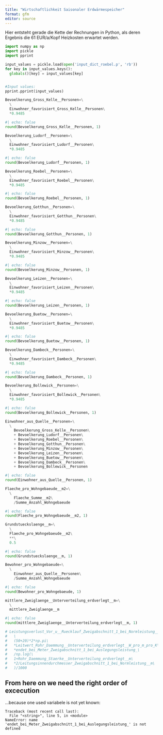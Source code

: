 ```yaml
---
title: "Wirtschaftlichkeit Saisonaler Erdwärmespeicher"
format: gfm
editor: source
---
```


Hier entsteht gerade die Kette der Rechnungen in Python, als deren Ergebnis die 61 EUR/a/Kopf Heizkosten erwartet werden. 


```python
import numpy as np
import pickle
import pprint

input_values = pickle.load(open('input_dict_roebel.p', 'rb'))
for key in input_values.keys():
  globals()[key] = input_values[key]


#Input values:
pprint.pprint(input_values)

```

```python
Bevoelkerung_Gross_Kelle__Personen=\
  \
  Einwohner_favorisiert_Gross_Kelle__Personen\
  *0.9485
```

```python
#| echo: false
round(Bevoelkerung_Gross_Kelle__Personen, 1)
```

```python
Bevoelkerung_Ludorf__Personen=\
  \
  Einwohner_favorisiert_Ludorf__Personen\
  *0.9485
```

```python
#| echo: false
round(Bevoelkerung_Ludorf__Personen, 1)
```

```python
Bevoelkerung_Roebel__Personen=\
  \
  Einwohner_favorisiert_Roebel__Personen\
  *0.9485
```

```python
#| echo: false
round(Bevoelkerung_Roebel__Personen, 1)
```

```python
Bevoelkerung_Gotthun__Personen=\
  \
  Einwohner_favorisiert_Gotthun__Personen\
  *0.9485
```

```python
#| echo: false
round(Bevoelkerung_Gotthun__Personen, 1)
```

```python
Bevoelkerung_Minzow__Personen=\
  \
  Einwohner_favorisiert_Minzow__Personen\
  *0.9485
```

```python
#| echo: false
round(Bevoelkerung_Minzow__Personen, 1)
```

```python
Bevoelkerung_Leizen__Personen=\
  \
  Einwohner_favorisiert_Leizen__Personen\
  *0.9485
```

```python
#| echo: false
round(Bevoelkerung_Leizen__Personen, 1)
```

```python
Bevoelkerung_Buetow__Personen=\
  \
  Einwohner_favorisiert_Buetow__Personen\
  *0.9485
```

```python
#| echo: false
round(Bevoelkerung_Buetow__Personen, 1)
```

```python
Bevoelkerung_Dambeck__Personen=\
  \
  Einwohner_favorisiert_Dambeck__Personen\
  *0.9485
```

```python
#| echo: false
round(Bevoelkerung_Dambeck__Personen, 1)
```

```python
Bevoelkerung_Bollewick__Personen=\
  \
  Einwohner_favorisiert_Bollewick__Personen\
  *0.9485
```

```python
#| echo: false
round(Bevoelkerung_Bollewick__Personen, 1)
```

```python
Einwohner_aus_Quelle__Personen=\
  \
    Bevoelkerung_Gross_Kelle__Personen\
    + Bevoelkerung_Ludorf__Personen\
    + Bevoelkerung_Roebel__Personen\
    + Bevoelkerung_Gotthun__Personen\
    + Bevoelkerung_Minzow__Personen\
    + Bevoelkerung_Leizen__Personen\
    + Bevoelkerung_Buetow__Personen\
    + Bevoelkerung_Dambeck__Personen\
    + Bevoelkerung_Bollewick__Personen
```

```python
#| echo: false
round(Einwohner_aus_Quelle__Personen, 1)
```

```python
Flaeche_pro_Wohngebaeude__m2=\
  \
    Flaeche_Summe__m2\
    /Summe_Anzahl_Wohngebaeude
```

```python
#| echo: false
round(Flaeche_pro_Wohngebaeude__m2, 1)
```

```python
Grundstueckslaenge__m=\
  \
  Flaeche_pro_Wohngebaeude__m2\
  **\
  0.5
```

```python
#| echo: false
round(Grundstueckslaenge__m, 1)
```

```python
Bewohner_pro_Wohngebaeude=\
  \
    Einwohner_aus_Quelle__Personen\
    /Summe_Anzahl_Wohngebaeude
```

```python
#| echo: false
round(Bewohner_pro_Wohngebaeude, 1)
```

```python
mittlere_Zweiglaenge__Unterverteilung_erdverlegt__m=\
  \
  mittlere_Zweiglaenge__m
```

```python
#| echo: false
round(mittlere_Zweiglaenge__Unterverteilung_erdverlegt__m, 1)
```

```python
# Leistungsverlust_Vor_u__Ruecklauf_Zweigabschnitt_1_bei_Normleistung__kW=\
#   \
#   (50+20)*2*np.pi\
#   *Leitwert_Rohr_Daemmung__Unterverteilung_erdverlegt__W_pro_m_pro_K\
#   *endet_bei_Meter_Zweigabschnitt_1_bei_Auslegungsleistung_\
#   /np.log(\
#   1+Rohr_Daemmung_Staerke__Unterverteilung_erdverlegt__m\
#   *2/Leitungsinnendurchmesser_Zweigabschnitt_1_bei_Normleistung__m\
#   )/1000
```
## From here on we need the right order of excecution

...because one used variabele is not yet known:

    Traceback (most recent call last):
      File "<string>", line 5, in <module>
    NameError: name 'endet_bei_Meter_Zweigabschnitt_1_bei_Auslegungsleistung_' is not defined


